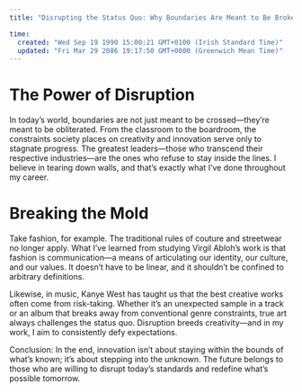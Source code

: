 ```yaml
---
title: "Disrupting the Status Quo: Why Boundaries Are Meant to Be Broken"

time:
  created: "Wed Sep 19 1990 15:00:21 GMT+0100 (Irish Standard Time)"
  updated: "Fri Mar 29 2086 19:17:50 GMT+0000 (Greenwich Mean Time)"
---
```


# The Power of Disruption

In today’s world, boundaries are not just meant to be crossed—they’re meant to be obliterated. From the classroom to the boardroom, the constraints society places on creativity and innovation serve only to stagnate progress. The greatest leaders—those who transcend their respective industries—are the ones who refuse to stay inside the lines. I believe in tearing down walls, and that’s exactly what I’ve done throughout my career.

# Breaking the Mold

Take fashion, for example. The traditional rules of couture and streetwear no longer apply. What I’ve learned from studying Virgil Abloh’s work is that fashion is communication—a means of articulating our identity, our culture, and our values. It doesn’t have to be linear, and it shouldn’t be confined to arbitrary definitions.

Likewise, in music, Kanye West has taught us that the best creative works often come from risk-taking. Whether it’s an unexpected sample in a track or an album that breaks away from conventional genre constraints, true art always challenges the status quo. Disruption breeds creativity—and in my work, I aim to consistently defy expectations.

Conclusion: In the end, innovation isn’t about staying within the bounds of what’s known; it’s about stepping into the unknown. The future belongs to those who are willing to disrupt today’s standards and redefine what’s possible tomorrow.